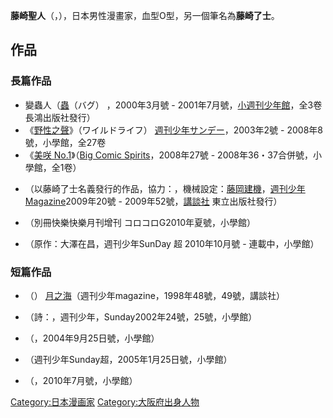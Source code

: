 {{noteTA
| 1 = zh-hk: 蒼天航路; zh-cn: 蒼天航路; zh-tw: 蒼天航路;
| 2 = zh-hk: 记忆谜底REMEMBER; zh-tw: 記憶謎底ReMember; zh-tw: ReMember記憶謎底;
| 3 = zh-cn: 達人列傳〜乘風九萬里〜; zh-tw: 達人列傳〜乘風九萬里〜; zh-hk: 達人列傳〜乘風九萬里〜
}}
{{Infobox 漫画家|
| 姓名 = 藤崎聖人
| 本名 = 
| 出生地點 = {{flagicon|Japan}} [[大阪府|大阪府]]
| 國籍 = {{JPN}}
| 出生日期 = {{Birth date and age|1976|9|19}}
| 職業 = [[漫画家|漫画家]]
| 活躍時期 = 1998年至今
| 類型 = [[少年漫画|少年漫画]]<br />[[青年漫画|青年漫画]]
| 代表作 = 《[[蟲_(漫画)|蟲]]》<br>《[[野性之聲|野性之聲]]》<br>《[[美咲_No.1|美咲 No.1]]》<br>《{{tsl|ja|第九征空騎兵師團||第九征空騎兵師團}}》<br>《[[デュエル・マスターズ_覇王伝ガチ|デュエル・マスターズ 覇王伝ガチ]]》<br>《[[悪夢狩り|悪夢狩り]]》
| 獎項 = 第51回 [[小學馆漫画赏|小學館漫画賞]]
}}

{{Japanese|japanese=藤崎 聖人|kana=ふじさき まさと|romaji=Fujisaki Masato}}
{{Japanese|japanese=藤崎 了士|kana=ふじさき りょうじ|romaji=}}
'''藤崎聖人'''（{{lang-ja|ふじさき まさと}}，{{bd|1976年|9月19日|catIdx=Fujisaki Masato}}），日本男性漫畫家，血型O型，另一個筆名為'''藤崎了士'''。

== 作品 ==
=== 長篇作品 ===
* 變蟲人（[[蟲_(漫画)|蟲]]（バグ） {{tsl|ja|コミックGOTTA||コミックGOTTA}}，2000年3月號 - 2001年7月號，[[小學館|小週刊少年館]]，全3卷 長鴻出版社發行）
* 《[[野性之聲|野性之聲]]》（ワイルドライフ） [[週刊少年Sunday|週刊少年サンデー]]，2003年2號 - 2008年8號，小學館，全27卷
* 《[[美咲_No.1|美咲 No.1]]》（[[Big_Comic_Spirits|Big Comic Spirits]]，2008年27號 - 2008年36・37合併號，小學館，全1卷）
* {{tsl|ja|第九征空騎兵師團||第九征空騎兵師團}}（以藤崎了士名義發行的作品，協力：{{tsl|ja|清水としみつ||清水としみつ}}，機械設定：[[藤岡建機|藤岡建機]]，[[週刊少年Magazine|週刊少年Magazine]]2009年20號 - 2009年52號，[[講談社|講談社]] 東立出版社發行）
*{{lang|ja| [[デュエル・マスターズ_覇王伝ガチ|デュエル・マスターズ 覇王伝ガチ]]}}（別冊快樂快樂月刊增刊 コロコロG2010年夏號，小學館）
* {{lang|ja|悪夢狩り}}（原作：大澤在昌，週刊少年SunDay 超 2010年10月號 - 連載中，小學館）

=== 短篇作品 ===
* {{lang|ja|ミュージシャン実録物語}}（{{lang|ja|ストーリー}}） [[月之海|月之海]]（週刊少年magazine，1998年48號，49號，講談社）
* {{lang|ja|ガクの詩}}（詩：{{tsl|ja|三代目魚武濱田成夫||三代目魚武濱田成夫}}，週刊少年，Sunday2002年24號，25號，小學館）
* {{lang|ja|ああ，気にいらねぇ}}（{{tsl|ja|週刊少年サンデー超||週刊少年サンデー超}}，2004年9月25日號，小學館）
* {{lang|ja|ワイルドライフ外伝 〜未知との遭遇〜}}（週刊少年Sunday超，2005年1月25日號，小學館）
* {{lang|ja|ワイルドライフ特別編 国境なき獣医師団R.E.D. 〜野生のカバを守れ！の巻〜}}（{{tsl|ja|GAKUMANplus||GAKUMANplus}}，2010年7月號，小學館）

{{DEFAULTSORT:Fujisaki Masato}}
[[Category:日本漫画家|Category:日本漫画家]]
[[Category:大阪府出身人物|Category:大阪府出身人物]]